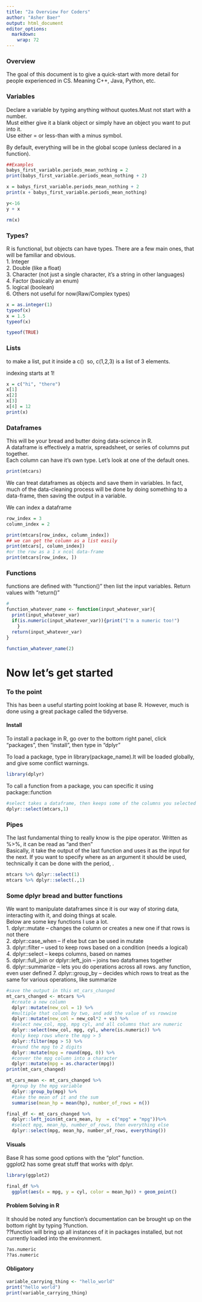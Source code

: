 ---
title: "2a Overview For Coders"
author: "Asher Baer"
output: html_document
editor_options: 
  markdown: 
    wrap: 72
---

### Overview

The goal of this document is to give a quick-start with more detail for
people experienced in CS. Meaning C++, Java, Python, etc.\

### Variables

Declare a variable by typing anything without quotes.Must not start with
a number.\
Must either give it a blank object or simply have an object you want to
put into it.\
Use either = or less-than with a minus symbol.

By default, everything will be in the global scope (unless declared in a
function).

```{r}
##Examples
babys_first_variable.periods_mean_nothing = 2
print(babys_first_variable.periods_mean_nothing + 2)

x = babys_first_variable.periods_mean_nothing + 2
print(x + babys_first_variable.periods_mean_nothing)

y<-16
y + x

rm(x)
```

### Types?

R is functional, but objects can have types. There are a few main ones,
that will be familiar and obvious.\
1. Integer\
2. Double (like a float)\
3. Character (not just a single character, it's a string in other
languages)\
4. Factor (basically an enum)\
5. logical (boolean)\
6. Others not useful for now(Raw/Complex types)\

```{r}
x = as.integer(1)
typeof(x)
x = 1.5
typeof(x)

typeof(TRUE)

```

### Lists

to make a list, put it inside a c()  so, c(1,2,3) is a list of 3
elements.

indexing starts at 1!

```{r}
x = c("hi", "there")
x[1]
x[2]
x[3]
x[4] = 12
print(x)

```

### Dataframes

This will be your bread and butter doing data-science in R.\
A dataframe is effectively a matrix, spreadsheet, or series of columns
put together.\
Each column can have it's own type. Let's look at one of the default
ones.

```{r}
print(mtcars)
```

We can treat dataframes as objects and save them in variables. In fact,
much of the data-cleaning process will be done by doing something to a
data-frame, then saving the output in a variable.

We can index a dataframe

```{r}
row_index = 3
column_index = 2

print(mtcars[row_index, column_index])
## we can get the column as a list easily
print(mtcars[, column_index])
#or the row as a 1 x ncol data-frame
print(mtcars[row_index, ])
```

### Functions

functions are defined with "function()" then list the input variables.
Return values with "return()"

```{r}
#
function_whatever_name <- function(input_whatever_var){
  print(input_whatever_var)
  if(is.numeric(input_whatever_var)){print("I'm a numeric too!")
    }
  return(input_whatever_var)
}

function_whatever_name(2)
```

# Now let's get started

### To the point

This has been a useful starting point looking at base R. However, much
is done using a great package called the tidyverse.\

#### Install

To install a package in R, go over to the bottom right panel, click
"packages", then "install", then type in "dplyr"

To load a package, type in library(package_name).It will be loaded
globally, and give some conflict warnings.

```{r}
library(dplyr)
```

To call a function from a package, you can specific it using
package::function

```{r}
#select takes a dataframe, then keeps some of the columns you selected
dplyr::select(mtcars,1)
```

### Pipes

The last fundamental thing to really know is the pipe operator. Written
as %\>%, it can be read as "and then"\
Basically, it take the output of the last function and uses it as the
input for the next. If you want to specify where as an argument it
should be used, technically it can be done with the period, .\

```{r}
mtcars %>% dplyr::select(1)
mtcars %>% dplyr::select(.,1)
```

### Some dplyr bread and butter functions

We want to manipulate dataframes since it is our way of storing data,
interacting with it, and doing things at scale.\
Below are some key functions I use a lot.\
1. dplyr::mutate -- changes the column or creates a new one if that rows
is not there\
2. dplyr::case_when -- if else but can be used in mutate\
3. dplyr::filter -- used to keep rows based on a condition (needs a
logical)\
4. dplyr::select -- keeps columns, based on names\
5. dplyr::full_join or dplyr::left_join -- joins two dataframes
together\
6. dplyr::summarize -- lets you do operations across all rows. any
function, even user defined 7. dplyr::group_by -- decides which rows to
treat as the same for various operations, like summarize

```{r}
#save the output in this mt_cars_changed
mt_cars_changed <- mtcars %>%
  #create a new column
  dplyr::mutate(new_col = 1) %>%
  #multiple that column by two, and add the value of vs rowwise
  dplyr::mutate(new_col = new_col*2 + vs) %>%
  #select new_col, mpg, mpg cyl, and all columns that are numeric
  dplyr::select(new_col, mpg, cyl, where(is.numeric)) %>%
  #only keep rows where the mpg > 5
  dplyr::filter(mpg > 5) %>%
  #round the mpg to 2 digits
  dplyr::mutate(mpg = round(mpg, 0)) %>%
  #conver the mpg column into a character
  dplyr::mutate(mpg = as.character(mpg))
print(mt_cars_changed)

mt_cars_mean <- mt_cars_changed %>% 
  #group by the mpg variable
  dplyr::group_by(mpg) %>%
  #take the mean of it and the sum
  summarise(mean_hp = mean(hp), number_of_rows = n())

final_df <- mt_cars_changed %>% 
  dplyr::left_join(mt_cars_mean, by  = c("mpg" = "mpg"))%>%
  #select mpg, mean_hp, number_of_rows, then everything else
  dplyr::select(mpg, mean_hp, number_of_rows, everything())
```

#### Visuals

Base R has some good options with the "plot" function.\
ggplot2 has some great stuff that works with dplyr.

```{r}
library(ggplot2)

final_df %>% 
  ggplot(aes(x = mpg, y = cyl, color = mean_hp)) + geom_point()
```

#### Problem Solving in R

It should be noted any function's documentation can be brought up on the
bottom right by typing ?function.\
??function will bring up all instances of it in packages installed, but
not currently loaded into the environment.

```{r}
?as.numeric
??as.numeric
```

#### Obligatory

```{r}
variable_carrying_thing <- "hello_world"
print("hello world")
print(variable_carrying_thing)
```
